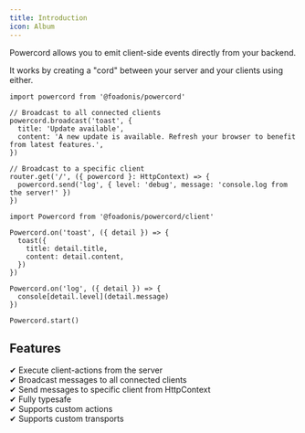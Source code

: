 ```yaml
---
title: Introduction
icon: Album
---
```


Powercord allows you to emit client-side events directly from your backend.

It works by creating a "cord" between your server and your clients using either.

```tsx title="server.ts"
import powercord from '@foadonis/powercord'

// Broadcast to all connected clients
powercord.broadcast('toast', {
  title: 'Update available',
  content: 'A new update is available. Refresh your browser to benefit from latest features.',
})

// Broadcast to a specific client
router.get('/', ({ powercord }: HttpContext) => {
  powercord.send('log', { level: 'debug', message: 'console.log from the server!' })
})
```

```tsx title="client.ts"
import Powercord from '@foadonis/powercord/client'

Powercord.on('toast', ({ detail }) => {
  toast({
    title: detail.title,
    content: detail.content,
  })
})

Powercord.on('log', ({ detail }) => {
  console[detail.level](detail.message)
})

Powercord.start()
```

## Features

✔ Execute client-actions from the server  
✔ Broadcast messages to all connected clients  
✔ Send messages to specific client from HttpContext  
✔ Fully typesafe  
✔ Supports custom actions  
✔ Supports custom transports
